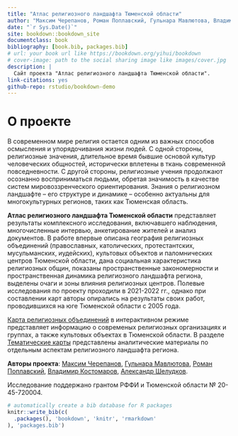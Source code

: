 ```yaml
--- 
title: "Атлас религиозного ландшафта Тюменской области"
author: "Максим Черепанов, Роман Поплавский, Гульнара Мавлютова, Владимир Костомаров, Александр Шелудков"
date: "`r Sys.Date()`"
site: bookdown::bookdown_site
documentclass: book
bibliography: [book.bib, packages.bib]
# url: your book url like https://bookdown.org/yihui/bookdown
# cover-image: path to the social sharing image like images/cover.jpg
description: |
  Сайт проекта "Атлас религиозного ландшафта Тюменской области".
link-citations: yes
github-repo: rstudio/bookdown-demo
---
```


# О проекте 

В современном мире религия остается одним из важных способов осмысления и упорядочивания жизни людей. С одной стороны, религиозные значения, длительное время бывшие основой культур человеческих общностей, исторически вплетены в ткань современной повседневности. С другой стороны, религиозные учения продолжают осознанно восприниматься людьми, обретая значимость в качестве систем мировоззренческого ориентирования. Знания о религиозном ландшафте -- его структуре и динамике -- особенно актуальны для многокультурных регионов, таких как Тюменская область.

**Атлас религиозного ландшафта Тюменской области** представляет результаты комплексного исследования, включавшего наблюдения, многочисленные интервью, анкетирование жителей и анализ документов. В работе впервые описана география религиозных объединений (православных, католических, протестантских, мусульманских, иудейских), культовых объектов и паломнических центров Тюменской области, дана социальная характеристика религиозных общин, показаны пространственные закономерности и пространственная динамика религиозного ландшафта региона, выделены очаги и зоны влияния религиозных центров. Полевые исследования по проекту проходили в 2021-2022 гг., однако при составлении карт авторы опирались на результаты своих работ, проводившихся на юге Тюменской области с 2005 года.

[Карта религиозных объединений](#interactive-map) в интерактивном режиме представляет информацию о современых религиозных организациях и группах, а также культовых объектах в Тюменской области. В разделе [Тематические карты](#thematic-maps) представлены аналитические материалы по отдельным аспектам религиозного ландшафта региона. 

**Авторы проекта**:  [Максим Черепанов](https://orcid.org/0000-0003-2246-1329){target="_blank"}, [Гульнара Мавлютова](https://orcid.org/0000-0003-4459-7104){target="_blank"}, [Роман Поплавский](https://orcid.org/0000-0001-9492-0673){target="_blank"}, [Владимир Костомаров](https://orcid.org/0000-0002-8667-3809){target="_blank"}, [Александр Шелудков](https://orcid.org/0000-0001-5409-934X){target="_blank"}. 

Исследование поддержано грантом РФФИ и Тюменской области № 20-45-720004.

```r
# automatically create a bib database for R packages
knitr::write_bib(c(
  .packages(), 'bookdown', 'knitr', 'rmarkdown'
), 'packages.bib')
```
